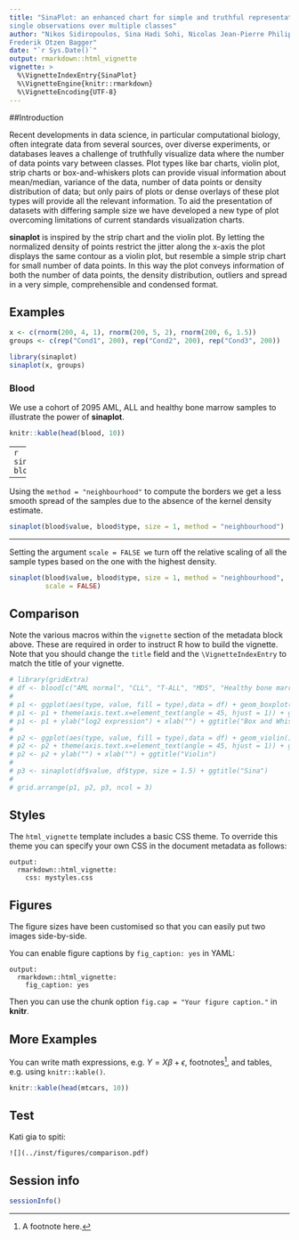 ```yaml
---
title: "SinaPlot: an enhanced chart for simple and truthful representation of
single observations over multiple classes"
author: "Nikos Sidiropoulos, Sina Hadi Sohi, Nicolas Jean-Pierre Philipe Rapin, 
Frederik Otzen Bagger"
date: "`r Sys.Date()`"
output: rmarkdown::html_vignette
vignette: >
  %\VignetteIndexEntry{SinaPlot}
  %\VignetteEngine{knitr::rmarkdown}
  %\VignetteEncoding{UTF-8}
---
```


##Introduction

Recent developments in data science, in particular computational biology, often 
integrate data from several sources, over diverse experiments, or databases 
leaves a challenge of truthfully visualize data where the number of data points 
vary between classes. Plot types like bar charts, violin plot, strip charts or 
box-and-whiskers plots can provide visual information about mean/median, 
variance of the data, number of data points or density distribution of data; 
but only pairs of plots or dense overlays of these plot types will provide all 
the relevant information. To aid the presentation of datasets with differing 
sample size we have developed a new type of plot overcoming limitations of 
current standards visualization charts. 

**sinaplot** is inspired by the strip chart and the violin plot. By letting the 
normalized density of points restrict the jitter along the x-axis the plot 
displays the same contour as a violin plot, but resemble a simple strip chart 
for small number of data points. In this way the plot conveys information of 
both the number of data points, the density distribution, outliers and spread 
in a very simple, comprehensible and condensed format.

## Examples

```r
x <- c(rnorm(200, 4, 1), rnorm(200, 5, 2), rnorm(200, 6, 1.5))
groups <- c(rep("Cond1", 200), rep("Cond2", 200), rep("Cond3", 200))

library(sinaplot)
sinaplot(x, groups)
```

### Blood 

We use a cohort of 2095 AML, ALL and healthy bone marrow samples to illustrate the power of **sinaplot**.

```r
knitr::kable(head(blood, 10))
```

---
```r
sinaplot(blood$value, blood$type, size = 1)
```

---

Using the `method = "neighbourhood"` to compute the borders we get a less smooth 
spread of the samples due to the absence of the kernel density estimate.

```r
sinaplot(blood$value, blood$type, size = 1, method = "neighbourhood")
```

---

Setting the argument `scale = FALSE we` turn off the relative scaling of all the 
sample types based on the one with the highest density.

```r
sinaplot(blood$value, blood$type, size = 1, method = "neighbourhood", 
         scale = FALSE)
```

## Comparison

Note the various macros within the `vignette` section of the metadata block above. These are required in order to instruct R how to build the vignette. Note that you should change the `title` field and the `\VignetteIndexEntry` to match the title of your vignette.

```r
# library(gridExtra)
# df <- blood[c("AML normal", "CLL", "T-ALL", "MDS", "Healthy bone marrow"), ]
# 
# p1 <- ggplot(aes(type, value, fill = type),data = df) + geom_boxplot() 
# p1 <- p1 + theme(axis.text.x=element_text(angle = 45, hjust = 1)) + guides(fill=FALSE)
# p1 <- p1 + ylab("log2 expression") + xlab("") + ggtitle("Box and Whisker")
# 
# p2 <- ggplot(aes(type, value, fill = type),data = df) + geom_violin() 
# p2 <- p2 + theme(axis.text.x=element_text(angle = 45, hjust = 1)) + guides(fill=FALSE) 
# p2 <- p2 + ylab("") + xlab("") + ggtitle("Violin")
# 
# p3 <- sinaplot(df$value, df$type, size = 1.5) + ggtitle("Sina")
# 
# grid.arrange(p1, p2, p3, ncol = 3)
```

## Styles

The `html_vignette` template includes a basic CSS theme. To override this theme you can specify your own CSS in the document metadata as follows:

    output: 
      rmarkdown::html_vignette:
        css: mystyles.css

## Figures

The figure sizes have been customised so that you can easily put two images side-by-side. 

You can enable figure captions by `fig_caption: yes` in YAML:

    output:
      rmarkdown::html_vignette:
        fig_caption: yes

Then you can use the chunk option `fig.cap = "Your figure caption."` in **knitr**.

## More Examples

You can write math expressions, e.g. $Y = X\beta + \epsilon$, footnotes^[A footnote here.], and tables, e.g. using `knitr::kable()`.

```r
knitr::kable(head(mtcars, 10))
```

## Test
    
Kati gia to spiti:
    
    ![](../inst/figures/comparison.pdf)

## Session info

```r
sessionInfo()
```

